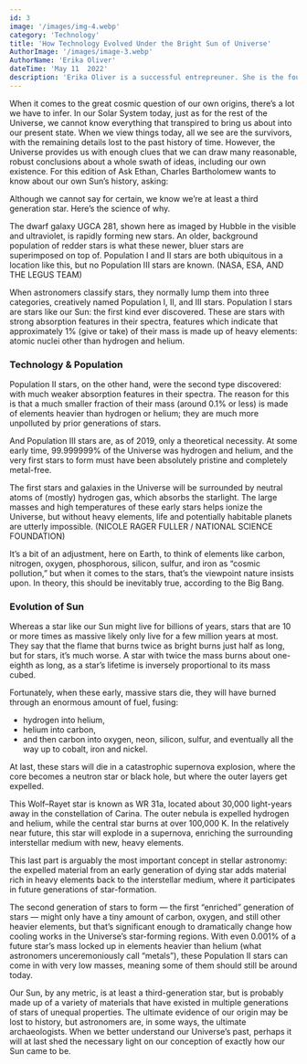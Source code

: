 ```yaml
---
id: 3
image: '/images/img-4.webp'
category: 'Technology'
title: 'How Technology Evolved Under the Bright Sun of Universe'
AuthorImage: '/images/image-3.webp'
AuthorName: 'Erika Oliver'
dateTime: 'May 11  2022'
description: 'Erika Oliver is a successful entrepreuner. She is the founder of Acme Inc, a bootstrapped business that builds affordable SaaS tools for local news, indie publishers, and other small businesses.'
---
```


When it comes to the great cosmic question of our own origins, there’s a lot we have to infer. In our Solar System today, just as for the rest of the Universe, we cannot know everything that transpired to bring us about into our present state. When we view things today, all we see are the survivors, with the remaining details lost to the past history of time. However, the Universe provides us with enough clues that we can draw many reasonable, robust conclusions about a whole swath of ideas, including our own existence. For this edition of Ask Ethan, Charles Bartholomew wants to know about our own Sun’s history, asking:

Although we cannot say for certain, we know we’re at least a third generation star. Here’s the science of why.

The dwarf galaxy UGCA 281, shown here as imaged by Hubble in the visible and ultraviolet, is rapidly forming new stars. An older, background population of redder stars is what these newer, bluer stars are superimposed on top of. Population I and II stars are both ubiquitous in a location like this, but no Population III stars are known. (NASA, ESA, AND THE LEGUS TEAM)

When astronomers classify stars, they normally lump them into three categories, creatively named Population I, II, and III stars. Population I stars are stars like our Sun: the first kind ever discovered. These are stars with strong absorption features in their spectra, features which indicate that approximately 1% (give or take) of their mass is made up of heavy elements: atomic nuclei other than hydrogen and helium.

### Technology & Population

Population II stars, on the other hand, were the second type discovered: with much weaker absorption features in their spectra. The reason for this is that a much smaller fraction of their mass (around 0.1% or less) is made of elements heavier than hydrogen or helium; they are much more unpolluted by prior generations of stars.

And Population III stars are, as of 2019, only a theoretical necessity. At some early time, 99.999999% of the Universe was hydrogen and helium, and the very first stars to form must have been absolutely pristine and completely metal-free.

The first stars and galaxies in the Universe will be surrounded by neutral atoms of (mostly) hydrogen gas, which absorbs the starlight. The large masses and high temperatures of these early stars helps ionize the Universe, but without heavy elements, life and potentially habitable planets are utterly impossible. (NICOLE RAGER FULLER / NATIONAL SCIENCE FOUNDATION)

It’s a bit of an adjustment, here on Earth, to think of elements like carbon, nitrogen, oxygen, phosphorous, silicon, sulfur, and iron as “cosmic pollution,” but when it comes to the stars, that’s the viewpoint nature insists upon. In theory, this should be inevitably true, according to the Big Bang.

### Evolution of Sun

Whereas a star like our Sun might live for billions of years, stars that are 10 or more times as massive likely only live for a few million years at most. They say that the flame that burns twice as bright burns just half as long, but for stars, it’s much worse. A star with twice the mass burns about one-eighth as long, as a star’s lifetime is inversely proportional to its mass cubed.

Fortunately, when these early, massive stars die, they will have burned through an enormous amount of fuel, fusing:

- hydrogen into helium,
- helium into carbon,
- and then carbon into oxygen, neon, silicon, sulfur, and eventually all the way up to cobalt, iron and nickel.

At last, these stars will die in a catastrophic supernova explosion, where the core becomes a neutron star or black hole, but where the outer layers get expelled.

This Wolf–Rayet star is known as WR 31a, located about 30,000 light-years away in the constellation of Carina. The outer nebula is expelled hydrogen and helium, while the central star burns at over 100,000 K. In the relatively near future, this star will explode in a supernova, enriching the surrounding interstellar medium with new, heavy elements.

This last part is arguably the most important concept in stellar astronomy: the expelled material from an early generation of dying star adds material rich in heavy elements back to the interstellar medium, where it participates in future generations of star-formation.

The second generation of stars to form — the first “enriched” generation of stars — might only have a tiny amount of carbon, oxygen, and still other heavier elements, but that’s significant enough to dramatically change how cooling works in the Universe’s star-forming regions. With even 0.001% of a future star’s mass locked up in elements heavier than helium (what astronomers unceremoniously call “metals”), these Population II stars can come in with very low masses, meaning some of them should still be around today.

Our Sun, by any metric, is at least a third-generation star, but is probably made up of a variety of materials that have existed in multiple generations of stars of unequal properties. The ultimate evidence of our origin may be lost to history, but astronomers are, in some ways, the ultimate archaeologists. When we better understand our Universe’s past, perhaps it will at last shed the necessary light on our conception of exactly how our Sun came to be.
